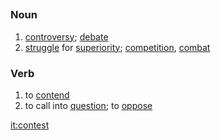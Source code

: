 =={{en}}==
===Noun===
# [[controversy]]; [[debate]]
# [[struggle]] for [[superiority]]; [[competition]], [[combat]]

===Verb===
# to [[contend]] 
# to call into [[question]]; to [[oppose]]

[[it:contest]]